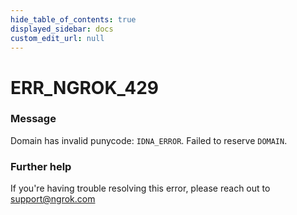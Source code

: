 ```yaml
---
hide_table_of_contents: true
displayed_sidebar: docs
custom_edit_url: null
---
```



# ERR_NGROK_429

### Message

Domain has invalid punycode: `IDNA_ERROR`. Failed to reserve `DOMAIN`.

### Further help

If you're having trouble resolving this error, please reach out to [support@ngrok.com](mailto:support@ngrok.com?subject=Help%20with%20ERR_NGROK_429)

<ErrorDetails error="err_ngrok_429" />
